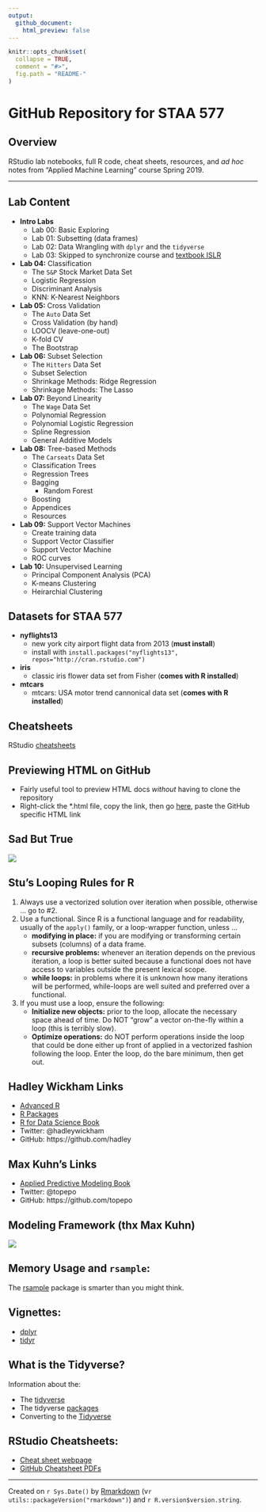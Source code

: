 ```yaml
---
output:
  github_document:
    html_preview: false
---
```



<!-- README.md is generated from README.Rmd. Please edit that file -->


```r
knitr::opts_chunk$set(
  collapse = TRUE,
  comment = "#>",
  fig.path = "README-"
)
```

# GitHub Repository for STAA 577


## Overview
RStudio lab notebooks, full R code, cheat sheets, resources, and 
*ad hoc* notes from "Applied Machine Learning" course Spring 2019.

---------------------------

## Lab Content
* **Intro Labs**
  + Lab 00: Basic Exploring
  + Lab 01: Subsetting (data frames)
  + Lab 02: Data Wrangling with `dplyr` and the `tidyverse`
  + Lab 03: Skipped to synchronize course and
  [textbook ISLR](https://www-bcf.usc.edu/~gareth/ISL/)
* **Lab 04:** Classification
  + The `S&P` Stock Market Data Set
  + Logistic Regression
  + Discriminant Analysis
  + KNN: K-Nearest Neighbors
* **Lab 05:** Cross Validation
  + The `Auto` Data Set
  + Cross Validation (by hand)
  + LOOCV (leave-one-out)
  + K-fold CV
  + The Bootstrap
* **Lab 06:** Subset Selection
  + The `Hitters` Data Set
  + Subset Selection
  + Shrinkage Methods: Ridge Regression
  + Shrinkage Methods: The Lasso
* **Lab 07:** Beyond Linearity
  + The `Wage` Data Set
  + Polynomial Regression
  + Polynomial Logistic Regression
  + Spline Regression
  + General Additive Models
* **Lab 08:** Tree-based Methods
  + The `Carseats` Data Set
  + Classification Trees
  + Regression Trees
  + Bagging
      + Random Forest
  + Boosting
  + Appendices
  + Resources
* **Lab 09:** Support Vector Machines
  + Create training data
  + Support Vector Classifier
  + Support Vector Machine
  + ROC curves
* **Lab 10:** Unsupervised Learning
  + Principal Component Analysis (PCA)
  + K-means Clustering
  + Heirarchial Clustering


## Datasets for STAA 577

* **nyflights13**
  + new york city airport flight data from 2013 (**must install**)
  + install with `install.packages("nyflights13", repos="http://cran.rstudio.com")`
* **iris**
  + classic iris flower data set from Fisher (**comes with R installed**)
* **mtcars**
  + mtcars: USA motor trend cannonical data set (**comes with R installed**)


## Cheatsheets
RStudio [cheatsheets](https://www.rstudio.com/resources/cheatsheets/)


## Previewing HTML on GitHub
* Fairly useful tool to preview HTML docs *without* having to clone the repository
* Right-click the \*.html file, copy the link, then go
[here](https://htmlpreview.github.io/), paste the GitHub specific HTML link


## Sad But True
![](https://user-images.githubusercontent.com/25203086/39396951-8a8d2052-4ab4-11e8-8fe9-38aa67591ef1.jpg)



## Stu's Looping Rules for R

1. Always use a vectorized solution over iteration when possible, otherwise ... go to #2.
2. Use a functional. Since R is a functional language and for readability, usually of the `apply()` family, or a loop-wrapper function, unless ...
    + **modifying in place:** if you are modifying or transforming certain subsets (columns) of a data frame.
    + **recursive problems:** whenever an iteration depends on the previous iteration, a loop is better suited because a     functional does not have access to variables outside the present lexical scope.
    + **while loops:** in problems where it is unknown how many iterations will be performed, while-loops are well suited and preferred over a functional.
3. If you must use a loop, ensure the following:
    + **Initialize new objects:** prior to the loop, allocate the necessary space ahead of time. Do NOT "grow" a vector on-the-fly within a loop (this is terribly slow).
    + **Optimize operations:** do NOT perform operations inside the loop that could be done either up front of applied in a vectorized fashion following the loop. Enter the loop, do the bare minimum, then get out.


## Hadley Wickham Links

* [Advanced R](http://adv-r.had.co.nz)
* [R Packages](r-pkgs.had.co.nz/)
* [R for Data Science Book](http://r4ds.had.co.nz/)
* Twitter: @hadleywickham
* GitHub: https://github.com/hadley


## Max Kuhn's Links

* [Applied Predictive Modeling Book](http://appliedpredictivemodeling.com)
* Twitter: @topepo
* GitHub: https://github.com/topepo


## Modeling Framework (thx Max Kuhn)

![](https://user-images.githubusercontent.com/25203086/38456246-cbb2f6f4-3a3f-11e8-8b2e-135b62a07cc0.png)


## Memory Usage and `rsample`:

The [rsample](https://topepo.github.io/rsample/) package is smarter than you might think.


## Vignettes:

* [dplyr](https://cran.r-project.org/web/packages/dplyr/vignettes/dplyr.html)
* [tidyr](http://cran.r-project.org/web/packages/tidyr/vignettes/tidy-data.html)


## What is the Tidyverse?

Information about the:

* The [tidyverse](https://www.tidyverse.org/)
* The tidyverse [packages](https://www.tidyverse.org/packages/)
* Converting to the [Tidyverse](http://www.significantdigits.org/2017/10/switching-from-base-r-to-tidyverse/)


## RStudio Cheatsheets:

* [Cheat sheet webpage](https://www.rstudio.com/resources/cheatsheets/)
* [GitHub Cheatsheet PDFs](https://github.com/rstudio/cheatsheets)



------------------------------

Created on `r Sys.Date()` by [Rmarkdown](https://github.com/rstudio/rmarkdown)
(v`r utils::packageVersion("rmarkdown")`) and `r R.version$version.string`.
